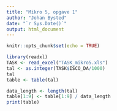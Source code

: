 ```yaml
---
title: "Mikro 5, opgave 1"
author: "Johan Bysted"
date: "`r Sys.Date()`"
output: html_document
---
```


```r
knitr::opts_chunk$set(echo = TRUE)
```

```r
library(readxl)
TASK <- read_excel("TASK_mikro5.xls")
tal <- as.integer(TASK$ISCO_DA/1000)
tal
table <- table(tal)
```

```r
data_length <- length(tal)
table[1:9] <- table[1:9] / data_length
print(table)
```

